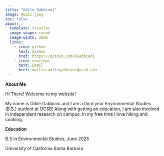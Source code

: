 ```yaml
---
title: "Odile Gabbiani"
image: OGpic.jpeg
toc: false 
about:
  template: trestles
  image-shape: round
  image-width: 20em
  links:
    - icon: github
      text: GitHub 
      href: https://github.com/OGabbiani
    - icon: envelope
      text: Email 
      href: mailto:odilegabbiani@ucsb.edu
---
```


**About Me**

Hi There! Welcome to my website!

My name is Odile Gabbiani and I am a third year Environmental Studies (B.S.) student at UCSB! Along with getting an education, I am also involved in independent research on campus. In my free time I love hiking and cooking.

**Education** 

B.S in Environmental Studies, June 2025 

University of California Santa Barbara
